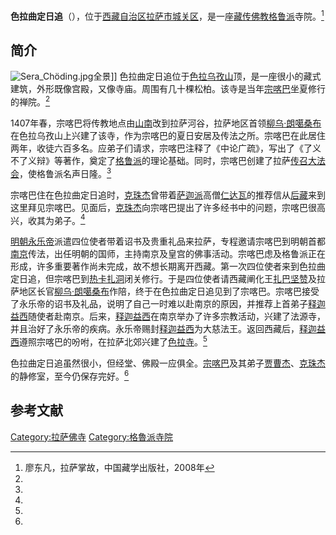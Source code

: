 {{Infobox Tibetan Buddhist monastery
|name =色拉曲定日追
|image = Sera Chöde.jpg
|image size = 250px
|alt = 
|caption = 色拉曲定日追
|t=སེ་ར་ཆོས་སདིངས་རི་གྲོད་
|w=
|to = 
|ipa={{IPA|}}
|z=
|thdl=
|e=
|tc=色拉曲定日追
|s=色拉曲定日追
|p=
|m=
|k=
|pushpin_map = China Tibet
|latd = 29|latm =41 |lats = 53|latNS = N
|longd= 91| longm=08|longs =00| longEW = E
|iso_region = 
|map_caption = 
|mapsize = 250
|location_country = 中国
|location = {{CHN}}[[西藏自治区|西藏自治区]][[拉萨市|拉萨市]][[城关区_(拉萨市)|城关区]]
|coordinates_display =
|founded_by = 
|date_founded =
|date_renovated =
|sect = [[格鲁派|格鲁派]]
|mather =[[色拉寺|色拉寺]]
|children =
|dedicated_to = 
|tulku =
|head_lama = 
|head_mgh =
|no._of_monks = 
|architecture = 
|festivals =
|footnotes = 
}}

'''色拉曲定日追'''（{{bo|z=སེ་ར་ཆོས་སདིངས་རི་གྲོད་|w=Se ra chos sdings ri khrod}}），位于[[西藏自治区|西藏自治区]][[拉萨市|拉萨市]][[城关区_(拉萨市)|城关区]]，是一座[[藏传佛教|藏传佛教]][[格鲁派|格鲁派]]寺院。<ref name=liao>廖东凡，拉萨掌故，中国藏学出版社，2008年</ref>

==简介==
[[File:Sera_Chöding.jpg|thumb]]全景]]
色拉曲定日追位于[[色拉乌孜山|色拉乌孜山]]顶，是一座很小的藏式建筑，外形既像宫殿，又像寺庙。周围有几十棵松柏。该寺是当年[[宗喀巴|宗喀巴]]坐夏修行的禅院。<ref name=liao/>

1407年春，宗喀巴将传教地点由[[山南|山南]]改到拉萨河谷，拉萨地区首领[[柳乌·朗噶桑布|柳乌·朗噶桑布]]在色拉乌孜山上兴建了该寺，作为宗喀巴的夏日安居及传法之所。宗喀巴在此居住两年，收徒六百多名。应弟子们请求，宗喀巴注释了《中论广疏》，写出了《了义不了义辩》等著作，奠定了[[格鲁派|格鲁派]]的理论基础。同时，宗喀巴创建了拉萨[[传召大法会|传召大法会]]，使格鲁派名声日隆。<ref name=liao/>

宗喀巴住在色拉曲定日追时，[[克珠杰|克珠杰]]曾带着[[萨迦派|萨迦派]]高僧[[仁达瓦|仁达瓦]]的推荐信从[[后藏|后藏]]来到这里拜见宗喀巴。见面后，[[克珠杰|克珠杰]]向宗喀巴提出了许多经书中的问题，宗喀巴很高兴，收其为弟子。<ref name=liao/>

[[明朝|明朝]][[永乐帝|永乐帝]]派遣四位使者带着诏书及贵重礼品来拉萨，专程邀请宗喀巴到明朝首都[[南京|南京]]传法，出任明朝的国师，主持南京及皇宫的佛事活动。宗喀巴虑及格鲁派正在形成，许多重要著作尚未完成，故不想长期离开西藏。第一次四位使者来到色拉曲定日追，但宗喀巴到[[热卡扎日追|热卡扎洞]]闭关修行。于是四位使者请西藏阐化王[[扎巴坚赞|扎巴坚赞]]及拉萨地区长官[[柳乌·朗噶桑布|柳乌·朗噶桑布]]作陪，终于在色拉曲定日追见到了宗喀巴。宗喀巴接受了永乐帝的诏书及礼品，说明了自己一时难以赴南京的原因，并推荐上首弟子[[释迦也失|释迦益西]]随使者赴南京。后来，[[释迦也失|释迦益西]]在南京举办了许多宗教活动，兴建了法源寺，并且治好了永乐帝的疾病。永乐帝赐封[[释迦也失|释迦益西]]为大慈法王。返回西藏后，[[释迦也失|释迦益西]]遵照宗喀巴的吩咐，在拉萨北郊兴建了[[色拉寺|色拉寺]]。<ref name=liao/>

色拉曲定日追虽然很小，但经堂、佛殿一应俱全。[[宗喀巴|宗喀巴]]及其弟子[[贾曹杰|贾曹杰]]、[[克珠杰|克珠杰]]的静修室，至今仍保存完好。<ref name=liao/>

==参考文献==
{{reflist}}

{{拉萨地标}}
[[Category:拉萨佛寺|Category:拉萨佛寺]]
[[Category:格魯派寺院|Category:格魯派寺院]]